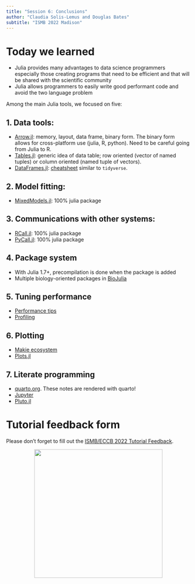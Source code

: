 ```yaml
---
title: "Session 6: Conclusions"
author: "Claudia Solis-Lemus and Douglas Bates"
subtitle: "ISMB 2022 Madison"
---
```


# Today we learned

- Julia provides many advantages to data science programmers especially those creating programs that need to be efficient and that will be shared with the scientific community
- Julia allows programmers to easily write good performant code and avoid the two language problem


Among the main Julia tools, we focused on five:

## 1. Data tools:

-  [Arrow.jl](https://github.com/JuliaData/Arrow.jl): memory, layout, data frame, binary form. The binary form allows for cross-platform use (julia, R, python). Need to be careful going from Julia to R.
- [Tables.jl](https://github.com/JuliaData/Tables.jl): generic idea of data table; row oriented (vector of named tuples) or column oriented (named tuple of vectors).
- [DataFrames.jl](https://github.com/JuliaData/DataFrames.jl): [cheatsheet](https://ahsmart.com/assets/pages/data-wrangling-with-data-frames-jl-cheat-sheet/DataFramesCheatSheet_v0.22_rev1.pdf) similar to `tidyverse`.

## 2. Model fitting:

- [MixedModels.jl](https://github.com/JuliaStats/MixedModels.jl): 100% julia package

## 3. Communications with other systems:

- [RCall.jl](https://github.com/JuliaInterop/RCall.jl): 100% julia package
- [PyCall.jl](https://github.com/JuliaPy/PyCall.jl): 100% julia package

## 4. Package system

- With Julia 1.7+, precompilation is done when the package is added
- Multiple biology-oriented packages in [BioJulia](https://github.com/BioJulia)

## 5. Tuning performance

- [Performance tips](https://docs.julialang.org/en/v1/manual/performance-tips/)
- [Profiling](https://docs.julialang.org/en/v1/manual/profile/)

## 6. Plotting

- [Makie ecosystem](https://makie.juliaplots.org/stable/)
- [Plots.jl](https://docs.juliaplots.org/latest/)

## 7. Literate programming

- [quarto.org](https://quarto.org/). These notes are rendered with quarto!
- [Jupyter](https://jupyter.org)
- [Pluto.jl](https://github.com/fonsp/Pluto.jl)

# Tutorial feedback form

Please don't forget to fill out the [ISMB/ECCB 2022 Tutorial Feedback](https://docs.google.com/forms/d/e/1FAIpQLSftVbI5O-P6EidL-PBgmqjdVE9QX3SfsgGKqkX6DDxJzGvrfQ/viewform).


<div style="text-align:center"><img src="docs/pics/julia-logo.png" width="350"/></div>
